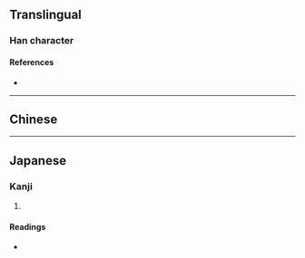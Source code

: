{{also|傻}}
{{character info/new}}
==Translingual==

===Han character===
{{Han char|rn=9|rad=人|as=13|sn=15|four=|canj=OUCE|ids=⿰亻𡕰}}

====References====
* {{Han ref|kx=0119.231|dkj=01201|hdz=10226.090|uh=510D|ud=20749}}

----

==Chinese==
{{zh-see|傻|v}}

----

==Japanese==

===Kanji===
{{ja-kanji|grade=|rs=人13}}

# {{defn|lang=ja|sort=人13}}

====Readings====
* {{ja-readings|on=[[さ]] (sa)|kun=}}